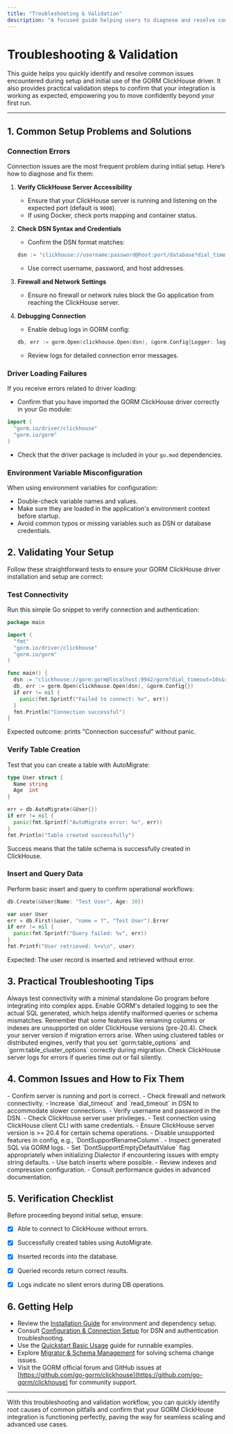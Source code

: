 ```yaml
---
title: "Troubleshooting & Validation"
description: "A focused guide helping users to diagnose and resolve common setup problems, such as connection errors, driver loading issues, or misconfigured environment variables. Also includes simple tests and validation steps to verify that the integration works as expected."
---
```


# Troubleshooting & Validation

This guide helps you quickly identify and resolve common issues encountered during setup and initial use of the GORM ClickHouse driver. It also provides practical validation steps to confirm that your integration is working as expected, empowering you to move confidently beyond your first run.

---

## 1. Common Setup Problems and Solutions

### Connection Errors
Connection issues are the most frequent problem during initial setup. Here’s how to diagnose and fix them:

1. **Verify ClickHouse Server Accessibility**
   - Ensure that your ClickHouse server is running and listening on the expected port (default is `9000`).
   - If using Docker, check ports mapping and container status.

2. **Check DSN Syntax and Credentials**
   - Confirm the DSN format matches:

   ```go
   dsn := "clickhouse://username:password@host:port/database?dial_timeout=10s&read_timeout=20s"
   ```
   - Use correct username, password, and host addresses.

3. **Firewall and Network Settings**
   - Ensure no firewall or network rules block the Go application from reaching the ClickHouse server.

4. **Debugging Connection**
   - Enable debug logs in GORM config:

   ```go
   db, err := gorm.Open(clickhouse.Open(dsn), &gorm.Config{Logger: logger.Default.LogMode(logger.Info)})
   ```

   - Review logs for detailed connection error messages.


### Driver Loading Failures
If you receive errors related to driver loading:

- Confirm that you have imported the GORM ClickHouse driver correctly in your Go module:

```go
import (
  "gorm.io/driver/clickhouse"
  "gorm.io/gorm"
)
```

- Check that the driver package is included in your `go.mod` dependencies.


### Environment Variable Misconfiguration
When using environment variables for configuration:

- Double-check variable names and values.
- Make sure they are loaded in the application's environment context before startup.
- Avoid common typos or missing variables such as DSN or database credentials.


## 2. Validating Your Setup

Follow these straightforward tests to ensure your GORM ClickHouse driver installation and setup are correct:

### Test Connectivity
Run this simple Go snippet to verify connection and authentication:

```go
package main

import (
  "fmt"
  "gorm.io/driver/clickhouse"
  "gorm.io/gorm"
)

func main() {
  dsn := "clickhouse://gorm:gorm@localhost:9942/gorm?dial_timeout=10s&read_timeout=20s"
  db, err := gorm.Open(clickhouse.Open(dsn), &gorm.Config{})
  if err != nil {
    panic(fmt.Sprintf("Failed to connect: %v", err))
  }
  fmt.Println("Connection successful")
}
```

Expected outcome: prints "Connection successful" without panic.


### Verify Table Creation
Test that you can create a table with AutoMigrate:

```go
type User struct {
  Name string
  Age  int
}

err = db.AutoMigrate(&User{})
if err != nil {
  panic(fmt.Sprintf("AutoMigrate error: %v", err))
}
fmt.Println("Table created successfully")
```

Success means that the table schema is successfully created in ClickHouse.


### Insert and Query Data
Perform basic insert and query to confirm operational workflows:

```go
db.Create(&User{Name: "Test User", Age: 30})

var user User
err = db.First(&user, "name = ?", "Test User").Error
if err != nil {
  panic(fmt.Sprintf("Query failed: %v", err))
}
fmt.Printf("User retrieved: %+v\n", user)
```

Expected: The user record is inserted and retrieved without error.


## 3. Practical Troubleshooting Tips

<Tip>
Always test connectivity with a minimal standalone Go program before integrating into complex apps.
</Tip>

<Tip>
Enable GORM's detailed logging to see the actual SQL generated, which helps identify malformed queries or schema mismatches.
</Tip>

<Warning>
Remember that some features like renaming columns or indexes are unsupported on older ClickHouse versions (pre-20.4). Check your server version if migration errors arise.
</Warning>

<Note>
When using clustered tables or distributed engines, verify that you set `gorm:table_options` and `gorm:table_cluster_options` correctly during migration.
</Note>

<Tip>
Check ClickHouse server logs for errors if queries time out or fail silently.
</Tip>


## 4. Common Issues and How to Fix Them

<AccordionGroup title="Common Troubleshooting Scenarios">
<Accordion title="Connection Timeout or Refused">
- Confirm server is running and port is correct.
- Check firewall and network connectivity.
- Increase `dial_timeout` and `read_timeout` in DSN to accommodate slower connections.
</Accordion>
<Accordion title="Authentication Failures">
- Verify username and password in the DSN.
- Check ClickHouse server user privileges.
- Test connection using ClickHouse client CLI with same credentials.
</Accordion>
<Accordion title="AutoMigrate Fails with Unsupported SQL">
- Ensure ClickHouse server version is &gt;= 20.4 for certain schema operations.
- Disable unsupported features in config, e.g., `DontSupportRenameColumn`.
- Inspect generated SQL via GORM logs.
</Accordion>
<Accordion title="Empty Default Value Not Applied">
- Set `DontSupportEmptyDefaultValue` flag appropriately when initializing Dialector if encountering issues with empty string defaults.
</Accordion>
<Accordion title="Slow Queries or Inserts">
- Use batch inserts where possible.
- Review indexes and compression configuration.
- Consult performance guides in advanced documentation.
</Accordion>
</AccordionGroup>


## 5. Verification Checklist

Before proceeding beyond initial setup, ensure:

- [x] Able to connect to ClickHouse without errors.
- [x] Successfully created tables using AutoMigrate.
- [x] Inserted records into the database.
- [x] Queried records return correct results.
- [x] Logs indicate no silent errors during DB operations.


## 6. Getting Help

- Review the [Installation Guide](/getting-started/setup-and-installation/installation) for environment and dependency setup.
- Consult [Configuration & Connection Setup](/getting-started/setup-and-installation/configuration-connection-setup) for DSN and authentication troubleshooting.
- Use the [Quickstart Basic Usage](/getting-started/your-first-run/quickstart-basic-usage) guide for runnable examples.
- Explore [Migrator & Schema Management](guides/getting-started/running-migrations) for solving schema change issues.
- Visit the GORM official forum and GitHub issues at [https://github.com/go-gorm/clickhouse](https://github.com/go-gorm/clickhouse) for community support.


---

With this troubleshooting and validation workflow, you can quickly identify root causes of common pitfalls and confirm that your GORM ClickHouse integration is functioning perfectly, paving the way for seamless scaling and advanced use cases.